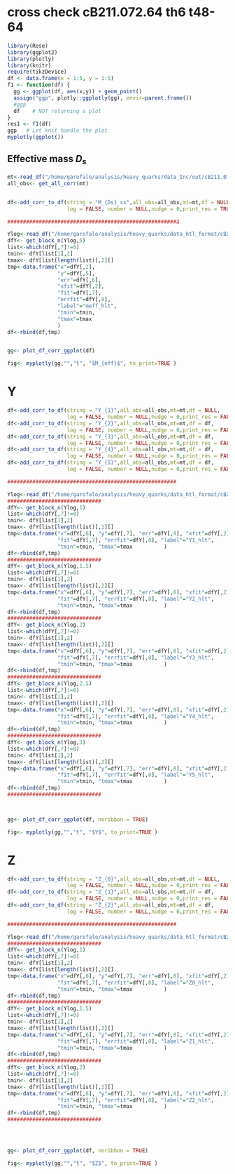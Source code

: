# cross check cB211.072.64 th6 t48-64

```r
library(Rose)
library(ggplot2)
library(plotly)
library(knitr)
require(tikzDevice)
df <- data.frame(x = 1:5, y = 1:5)
f1 <- function(df) {
  gg <- ggplot(df, aes(x,y)) + geom_point()
  assign("ggp", plotly::ggplotly(gg), envir=parent.frame())
  #ggp
  df    # NOT returning a plot
}
res1 <- f1(df)
ggp   # Let knit handle the plot
myplotly(ggplot())
```

## Effective mass $D_s$


```r
mt<-read_df("/home/garofalo/analysis/heavy_quarks/data_Inc/out/cB211.072.64_ins48_ins64_th6.dat_output")
all_obs<- get_all_corr(mt)


df<-add_corr_to_df(string = "M_{Ds}_ss",all_obs=all_obs,mt=mt,df = NULL,
                   log = FALSE, number = NULL,nudge = 0,print_res = TRUE)

######################################################à

Ylog<-read_df("/home/garofalo/analysis/heavy_quarks/data_htl_format/cB211ab.07.64/t48_64/outputY/Y.log")
dfY<- get_block_n(Ylog,5)
list<-which(dfY[,7]!=0)
tmin<- dfY[list[1],2]
tmax<- dfY[list[length(list)],2][]
tmp<-data.frame("x"=dfY[,2],
                "y"=dfY[,5],
                "err"=dfY[,6],
                "xfit"=dfY[,2],
                "fit"=dfY[,7],
                "errfit"=dfY[,8],
                "label"="meff_hlt",
                "tmin"=tmin,
                "tmax"=tmax
                )
df<-rbind(df,tmp)


gg<- plot_df_corr_ggplot(df)

fig<- myplotly(gg,"","t", "$M_{eff}$", to_print=TRUE )
```


#  Y


```r


df<-add_corr_to_df(string = "Y_{1}",all_obs=all_obs,mt=mt,df = NULL,
                   log = FALSE, number = NULL,nudge = 0,print_res = FALSE)
df<-add_corr_to_df(string = "Y_{2}",all_obs=all_obs,mt=mt,df = df,
                   log = FALSE, number = NULL,nudge = 0,print_res = FALSE)
df<-add_corr_to_df(string = "Y_{3}",all_obs=all_obs,mt=mt,df = df,
                   log = FALSE, number = NULL,nudge = 0,print_res = FALSE)
df<-add_corr_to_df(string = "Y_{4}",all_obs=all_obs,mt=mt,df = df,
                   log = FALSE, number = NULL,nudge = 0,print_res = FALSE)
df<-add_corr_to_df(string = "Y_{5}",all_obs=all_obs,mt=mt,df = df,
                   log = FALSE, number = NULL,nudge = 0,print_res = FALSE)

######################################################

Ylog<-read_df("/home/garofalo/analysis/heavy_quarks/data_htl_format/cB211ab.07.64/t48_64/outputY/Y.dat")
##############################
dfY<- get_block_n(Ylog,1)
list<-which(dfY[,7]!=0)
tmin<- dfY[list[1],2]
tmax<- dfY[list[length(list)],2][]
tmp<-data.frame("x"=dfY[,6], "y"=dfY[,7], "err"=dfY[,8], "xfit"=dfY[,2],
                "fit"=dfY[,7], "errfit"=dfY[,8], "label"="Y1_hlt",
                "tmin"=tmin, "tmax"=tmax          )
df<-rbind(df,tmp)
##############################
dfY<- get_block_n(Ylog,1.5)
list<-which(dfY[,7]!=0)
tmin<- dfY[list[1],2]
tmax<- dfY[list[length(list)],2][]
tmp<-data.frame("x"=dfY[,6], "y"=dfY[,7], "err"=dfY[,8], "xfit"=dfY[,2],
                "fit"=dfY[,7], "errfit"=dfY[,8], "label"="Y2_hlt",
                "tmin"=tmin, "tmax"=tmax          )
df<-rbind(df,tmp)
##############################
dfY<- get_block_n(Ylog,2)
list<-which(dfY[,7]!=0)
tmin<- dfY[list[1],2]
tmax<- dfY[list[length(list)],2][]
tmp<-data.frame("x"=dfY[,6], "y"=dfY[,7], "err"=dfY[,8], "xfit"=dfY[,2],
                "fit"=dfY[,7], "errfit"=dfY[,8], "label"="Y3_hlt",
                "tmin"=tmin, "tmax"=tmax          )
df<-rbind(df,tmp)
##############################
dfY<- get_block_n(Ylog,2.5)
list<-which(dfY[,7]!=0)
tmin<- dfY[list[1],2]
tmax<- dfY[list[length(list)],2][]
tmp<-data.frame("x"=dfY[,6], "y"=dfY[,7], "err"=dfY[,8], "xfit"=dfY[,2],
                "fit"=dfY[,7], "errfit"=dfY[,8], "label"="Y4_hlt",
                "tmin"=tmin, "tmax"=tmax          )
df<-rbind(df,tmp)
##############################
dfY<- get_block_n(Ylog,3)
list<-which(dfY[,7]!=0)
tmin<- dfY[list[1],2]
tmax<- dfY[list[length(list)],2][]
tmp<-data.frame("x"=dfY[,6], "y"=dfY[,7], "err"=dfY[,8], "xfit"=dfY[,2],
                "fit"=dfY[,7], "errfit"=dfY[,8], "label"="Y5_hlt",
                "tmin"=tmin, "tmax"=tmax          )
df<-rbind(df,tmp)
##############################



gg<- plot_df_corr_ggplot(df, noribbon = TRUE)

fig<- myplotly(gg,"","t", "$Y$", to_print=TRUE )
```





#  Z


```r


df<-add_corr_to_df(string = "Z_{0}",all_obs=all_obs,mt=mt,df = NULL,
                   log = FALSE, number = NULL,nudge = 0,print_res = FALSE)
df<-add_corr_to_df(string = "Z_{1}",all_obs=all_obs,mt=mt,df = df,
                   log = FALSE, number = NULL,nudge = 0,print_res = FALSE)
df<-add_corr_to_df(string = "Z_{2}",all_obs=all_obs,mt=mt,df = df,
                   log = FALSE, number = NULL,nudge = 0,print_res = FALSE)

######################################################

Ylog<-read_df("/home/garofalo/analysis/heavy_quarks/data_htl_format/cB211ab.07.64/t48_64/outputDGammaDq2/Z.dat")
##############################
dfY<- get_block_n(Ylog,1)
list<-which(dfY[,7]!=0)
tmin<- dfY[list[1],2]
tmax<- dfY[list[length(list)],2][]
tmp<-data.frame("x"=dfY[,6], "y"=dfY[,7], "err"=dfY[,8], "xfit"=dfY[,2],
                "fit"=dfY[,7], "errfit"=dfY[,8], "label"="Z0_hlt",
                "tmin"=tmin, "tmax"=tmax          )
df<-rbind(df,tmp)
##############################
dfY<- get_block_n(Ylog,1.5)
list<-which(dfY[,7]!=0)
tmin<- dfY[list[1],2]
tmax<- dfY[list[length(list)],2][]
tmp<-data.frame("x"=dfY[,6], "y"=dfY[,7], "err"=dfY[,8], "xfit"=dfY[,2],
                "fit"=dfY[,7], "errfit"=dfY[,8], "label"="Z1_hlt",
                "tmin"=tmin, "tmax"=tmax          )
df<-rbind(df,tmp)
##############################
dfY<- get_block_n(Ylog,2)
list<-which(dfY[,7]!=0)
tmin<- dfY[list[1],2]
tmax<- dfY[list[length(list)],2][]
tmp<-data.frame("x"=dfY[,6], "y"=dfY[,7], "err"=dfY[,8], "xfit"=dfY[,2],
                "fit"=dfY[,7], "errfit"=dfY[,8], "label"="Z2_hlt",
                "tmin"=tmin, "tmax"=tmax          )
df<-rbind(df,tmp)
##############################




gg<- plot_df_corr_ggplot(df, noribbon = TRUE)

fig<- myplotly(gg,"","t", "$Z$", to_print=TRUE )
```